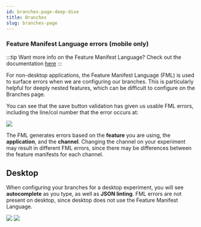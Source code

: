 ```yaml
---
id: branches-page-deep-dive
title: Branches
slug: branches-page
---
```



### Feature Manifest Language errors (mobile only)

:::tip
Want more info on the Feature Manifest Language?
Check out the documentation [here](/fml-spec)
:::

For non-desktop applications, the Feature Manifest Language (FML) is used to surface errors when we are configuring our branches. This is particularly helpful for deeply nested features, which can be difficult to configure on the Branches page.

You can see that the save button validation has given us usable FML errors, including the line/col number that the error occurs at:

<img src="/img/deep-dives/deeply-nested-fml-error.png"/>

The FML generates errors based on the **feature** you are using, the **application**, and the **channel**. Changing the channel on your experiment may result in different FML errors, since there may be differences between the feature manifests for each channel.


## Desktop

When configuring your branches for a desktop experiment, you will see **autocomplete** as you type, as well as **JSON linting**. FML errors are not present on desktop, since desktop does not use the Feature Manifest Language.


<img src="/img/deep-dives/desktop-json-error.png"/>

<img src="/img/deep-dives/branches-autocomplete.png"/>

